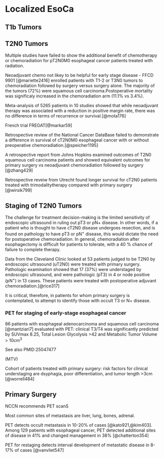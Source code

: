 # Localized EsoCa {#localized}

## T1b Tumors

## T2N0 Tumors

Multiple studies have failed to show the additional benefit of chemotherapy or chemoradiation for pT2N0M0 esophageal cancer patients treated with radiation.

Neoadjuvant chemo not likey to be helpful for early stage disease - FFCD 9901 [@mariette2416] enrolled patients with T1-2 or T3N0 tumors to chemoradiation followed by surgery versus surgery alone. The majority of the tumors (72%) were squamous cell carcinoma.Postoperative mortality was significaly increased in the chemoradiation arm (11.1% vs 3.4%).

Meta-analysis of 5265 patients in 10 studies showed that while neoadjuvant therapy was associated with a reduction in positive margin rate, there was no difference in terms of recurrence or survival.[@mota176]

French trial FREGAT[@markar59]

Retrospective review of the National Cancer DataBase failed to demonstrate a difference in survival of cT2N0M0 esophageal cancer with or without preoperative chemoradiation.[@speicher1195]

A retrospective report from Johns Hopkins examined outcomes of T2N0 squamous cell carcinoma patients and showed equivalent outcomes for primary surgery vs neoadjuvant chemoradiation followed by surgery [@zhang429]

Retrospective reveiw from Utrecht found longer survival for cT2N0 patients treated with trimodalitytherapy compared with primary surgery [@wirsik799]

## Staging of T2N0 Tumors

The challenge for treatment decision-making is the limited sensitivity of endoscopic ultrasound in ruling out pT3 or pN+ disease. In other words, if a patient who is thought to have cT2N0 disease undergoes resection, and is found on pathology to have pT3 or pN^+^ disease, this would dictate the need for postoperative chemoradiation. In general, chemoradiation after esophagectomy is difficult for patients to tolerate, with a 40 % chance of failure to complete therapy.

Data from the Cleveland Clinic looked at 53 patients judged to be T2N0 by endoscopic ultrasound (uT2N0) were treated with primary surgery. Pathologic examination showed that 17 (37%) were understaged by endoscopic ultrasound, and were pathologic (pT3) in 4 or node positive (pN^+^) in 13 cases. These patients were treated with postoperative adjuvant chemoradiation.[@rice317]

It is critical, therefore, in patients for whom primary surgery is contemplated, to attempt to identify those with occult T3 or N+ disease.

### PET for staging of early-stage esophageal cancer

86 patients with esophageal adenocarcinoma and squamous cell carcinoma [@mantziari7] evaluated with PET: clinical T3/T4 was significantly predicted by SUVmax 8.25, Total Lesion Glycolysis \>42 and Metabolic Tumor Volume \> 10cm^3^

See also PMID:25047477

(MTV)

Cohort of patients treated with primary surgery: risk factors for clinical understaging are dsyphagia, poor differentiation, and tumor length \>3cm [@worrell484]

## Primary Surgery {#primary_surgery}

NCCN recommends PET scanS

Most common sites of metastasis are liver, lung, bones, adrenal.

PET detects occult metastasis in 10-20% of cases [@kato921,@kim403]. Among 129 patients with esophageal cancer, PET detected additional sites of disease in 41% and changed management in 38% [@chatterton354]

PET for restaging detects interval development of metastatic disease in 8-17% of cases [@vanvliet547]
